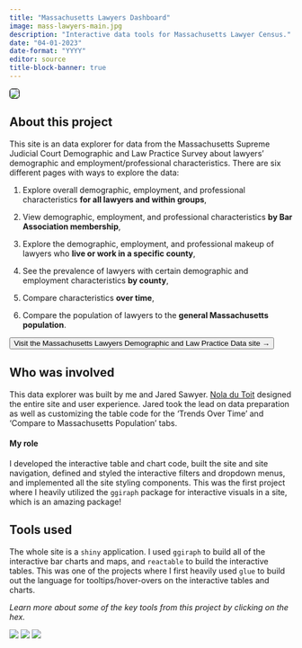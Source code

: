 ```yaml
---
title: "Massachusetts Lawyers Dashboard"
image: mass-lawyers-main.jpg
description: "Interactive data tools for Massachusetts Lawyer Census."
date: "04-01-2023"
date-format: "YYYY"
editor: source
title-block-banner: true
---
```



![](mass-lawyers-main.jpg){width="20rem" style="border: 1px solid black; border-radius: 5px;"}


## About this project

This site is an data explorer for data from the Massachusetts Supreme Judicial Court Demographic and Law Practice Survey about lawyers' demographic and employment/professional characteristics. There are six different pages with ways to explore the data:

1.  Explore overall demographic, employment, and professional characteristics <b>for all lawyers and within groups</b>,

2.  View demographic, employment, and professional characteristics <b>by Bar Association membership</b>,

3.  Explore the demographic, employment, and professional makeup of lawyers who <b>live or work in a specific county</b>, 

4.  See the prevalence of lawyers with certain demographic and employment characteristics <b>by county</b>, 

5.  Compare characteristics <b>over time</b>,

6.  Compare the population of lawyers to the <b>general Massachusetts population</b>.


<a href="https://masslawyers.norc.org" target="_blank">
<button class="btn btn-success"> Visit the Massachusetts Lawyers Demographic and Law Practice Data site &#8594; </button>
</a>
<br>


## Who was involved

This data explorer was built by me and Jared Sawyer. [Nola du Toit](https://www.norc.org/about/experts/nola-du-toit.html){target="_blank"} designed the entire site and user experience. Jared took the lead on data preparation as well as customizing the table code for the 'Trends Over Time' and 'Compare to Massachusetts Population' tabs. 


#### My role

I developed the interactive table and chart code, built the site and site navigation, defined and styled the interactive filters and dropdown menus, and implemented all the site styling components. This was the first project where I heavily utilized the `ggiraph` package for interactive visuals in a site, which is an amazing package! 

## Tools used

The whole site is a `shiny` application. I used `ggiraph` to build all of the interactive bar charts and maps, and `reactable` to build the interactive tables. This was one of the projects where I first heavily used `glue` to build out the language for tooltips/hover-overs on the interactive tables and charts. 

<i>Learn more about some of the key tools from this project by clicking on the hex.</i>

[![](../../www/tools-shiny.png){.hex-class-small}](https://shiny.posit.co/){target="_blank"} [![](../../www/tools-ggiraph.png){class='hex-class-small'}](http://davidgohel.github.io/ggiraph/){target='_blank'}
[![](../../www/tools-glue.png){class='hex-class-small'}](https://glue.tidyverse.org/){target='_blank'}


